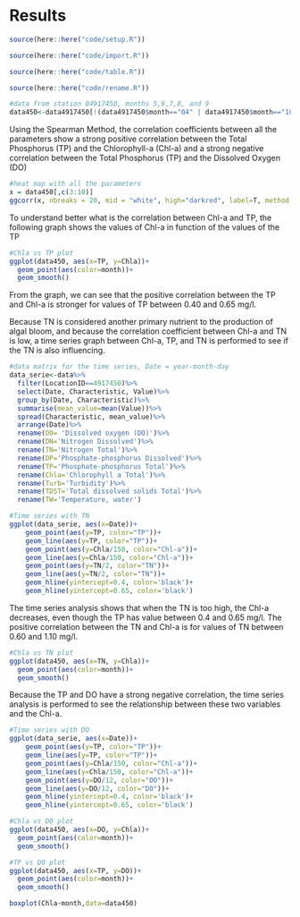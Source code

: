 # Results

```r
source(here::here("code/setup.R"))
```

```r
source(here::here("code/import.R"))
```

```r
source(here::here("code/table.R"))
```

```r
source(here::here("code/rename.R"))
```

```r
#data from station 04917450, months 5,6,7,8, and 9
data450<-data4917450[!(data4917450$month=="04" | data4917450$month=="10" | data4917450$month=="11"),]
```
Using the Spearman Method, the correlation coefficients between all the parameters show a strong positive correlation between the Total Phosphorus (TP) and the Chlorophyll-a (Chl-a) and a strong negative correlation between the Total Phosphorus (TP) and the Dissolved Oxygen (DO)
```r
#heat map with all the parameters
x = data450[,c(3:10)]
ggcorr(x, nbreaks = 20, mid = "white", high="darkred", label=T, method = c('pairwise','spearman'))
```

To understand better what is the correlation between Chl-a and TP, the following graph shows the values of Chl-a in function of the values of the TP

```r
#Chla vs TP plot
ggplot(data450, aes(x=TP, y=Chla))+
  geom_point(aes(color=month))+
  geom_smooth()
```

From the graph, we can see that the positive correlation between the TP and Chl-a is stronger for values of TP between 0.40 and 0.65 mg/l.

Because TN is considered another primary nutrient to the production of algal bloom, and because the correlation coefficient between Chl-a and TN is low, a time series graph between Chl-a, TP, and TN is performed to see if the TN  is also influencing.

```r
#data matrix for the time series, Date = year-month-day
data_serie<-data%>%
  filter(LocationID==4917450)%>%
  select(Date, Characteristic, Value)%>%
  group_by(Date, Characteristic)%>%
  summarise(mean_value=mean(Value))%>%
  spread(Characteristic, mean_value)%>%
  arrange(Date)%>%
  rename(DO= 'Dissolved oxygen (DO)')%>%
  rename(DN='Nitrogen Dissolved')%>%
  rename(TN='Nitrogen Total')%>%
  rename(DP='Phosphate-phosphorus Dissolved')%>%
  rename(TP='Phosphate-phosphorus Total')%>%
  rename(Chla='Chlorophyll a Total')%>%
  rename(Turb='Turbidity')%>%
  rename(TDST='Total dissolved solids Total')%>%
  rename(TW='Temperature, water')
```

```r
#Time series with TN
ggplot(data_serie, aes(x=Date))+
    geom_point(aes(y=TP, color="TP"))+
    geom_line(aes(y=TP, color="TP"))+
    geom_point(aes(y=Chla/150, color="Chl-a"))+
    geom_line(aes(y=Chla/150, color="Chl-a"))+
    geom_point(aes(y=TN/2, color="TN"))+
    geom_line(aes(y=TN/2, color="TN"))+
    geom_hline(yintercept=0.4, color='black')+
    geom_hline(yintercept=0.65, color='black')
```

The time series analysis shows that when the TN is too high, the Chl-a decreases, even though the TP has value between 0.4 and 0.65 mg/l.
The positive correlation between the TN and Chl-a is for values of TN between 0.60 and 1.10 mg/l. 

```r
#Chla vs TN plot
ggplot(data450, aes(x=TN, y=Chla))+
  geom_point(aes(color=month))+
  geom_smooth()
```

Because the TP and DO have a strong negative correlation, the time series analysis is performed to see the relationship between these two variables and the Chl-a.

```r
#Time series with DO
ggplot(data_serie, aes(x=Date))+
    geom_point(aes(y=TP, color="TP"))+
    geom_line(aes(y=TP, color="TP"))+
    geom_point(aes(y=Chla/150, color="Chl-a"))+
    geom_line(aes(y=Chla/150, color="Chl-a"))+
    geom_point(aes(y=DO/12, color="DO"))+
    geom_line(aes(y=DO/12, color="DO"))+
    geom_hline(yintercept=0.4, color='black')+
    geom_hline(yintercept=0.65, color='black')
```
```r
#Chla vs DO plot
ggplot(data450, aes(x=DO, y=Chla))+
  geom_point(aes(color=month))+
  geom_smooth()
```
```r
#TP vs DO plot
ggplot(data450, aes(x=TP, y=DO))+
  geom_point(aes(color=month))+
  geom_smooth()
```

```r
boxplot(Chla~month,data=data450)
```
